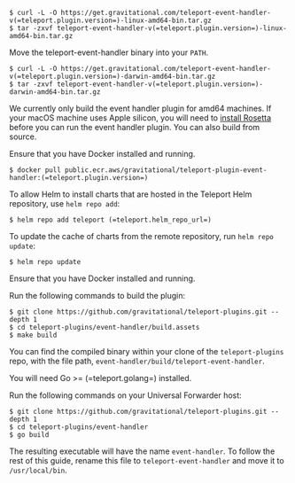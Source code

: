 <Tabs>
<TabItem label="Linux">

```code
$ curl -L -O https://get.gravitational.com/teleport-event-handler-v(=teleport.plugin.version=)-linux-amd64-bin.tar.gz
$ tar -zxvf teleport-event-handler-v(=teleport.plugin.version=)-linux-amd64-bin.tar.gz
```

Move the teleport-event-handler binary into your `PATH`.

</TabItem>

<TabItem label="macOS">

```code
$ curl -L -O https://get.gravitational.com/teleport-event-handler-v(=teleport.plugin.version=)-darwin-amd64-bin.tar.gz
$ tar -zxvf teleport-event-handler-v(=teleport.plugin.version=)-darwin-amd64-bin.tar.gz
```

We currently only build the event handler plugin for amd64 machines. If your
macOS machine uses Apple silicon, you will need to [install
Rosetta](https://support.apple.com/en-us/HT211861) before you can run the
event handler plugin. You can also build from source.

</TabItem>

<TabItem label="Docker">
Ensure that you have Docker installed and running.

```code
$ docker pull public.ecr.aws/gravitational/teleport-plugin-event-handler:(=teleport.plugin.version=)
```

</TabItem>

<TabItem label="Helm">

To allow Helm to install charts that are hosted in the Teleport Helm repository, use `helm repo add`:

```code
$ helm repo add teleport (=teleport.helm_repo_url=)
```

To update the cache of charts from the remote repository, run `helm repo update`:

```code
$ helm repo update
```

</TabItem>
<TabItem label="Build via Docker">
Ensure that you have Docker installed and running.

Run the following commands to build the plugin:

```code
$ git clone https://github.com/gravitational/teleport-plugins.git --depth 1
$ cd teleport-plugins/event-handler/build.assets
$ make build
```

You can find the compiled binary within your clone of the `teleport-plugins`
repo, with the file path, `event-handler/build/teleport-event-handler`.

</TabItem>
<TabItem label="Build via Go">

You will need Go >= (=teleport.golang=) installed.

Run the following commands on your Universal Forwarder host:

```code
$ git clone https://github.com/gravitational/teleport-plugins.git --depth 1
$ cd teleport-plugins/event-handler
$ go build
```

The resulting executable will have the name `event-handler`. To follow the
rest of this guide, rename this file to `teleport-event-handler` and move it
to `/usr/local/bin`.

</TabItem>
</Tabs>
